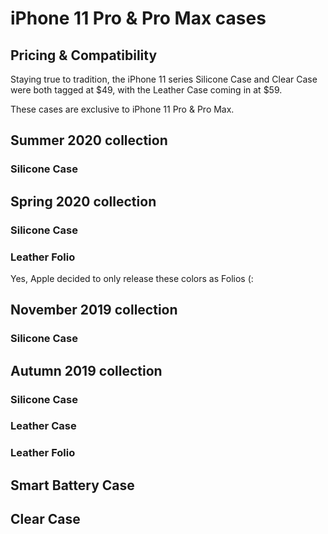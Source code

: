 
# iPhone 11 Pro & Pro Max cases

## Pricing & Compatibility

Staying true to tradition, the iPhone 11 series Silicone Case and Clear Case were both tagged at \$49, with the Leather Case coming in at \$59.

These cases are exclusive to iPhone 11 Pro & Pro Max.

## Summer 2020 collection

### Silicone Case

<CaseTableTabs series="iPhone 11" season="Summer 2020" material="Silicone Case" />

## Spring 2020 collection

### Silicone Case

<CaseTableTabs series="iPhone 11" season="Spring 2020" material="Silicone Case" />

### Leather Folio

<CaseTableTabs series="iPhone 11" season="Spring 2020" material="Leather Folio" />

Yes, Apple decided to only release these colors as Folios (:

## November 2019 collection

### Silicone Case

<CaseTableTabs series="iPhone 11" season="November 2019" material="Silicone Case" />

## Autumn 2019 collection

### Silicone Case

<CaseTableTabs series="iPhone 11" season="Autumn 2019" material="Silicone Case" />

### Leather Case

<CaseTableTabs series="iPhone 11" season="Autumn 2019" material="Leather Case" />

### Leather Folio

<CaseTableTabs series="iPhone 11" season="Autumn 2019" material="Leather Folio" />

## Smart Battery Case

<CaseTableTabs series="iPhone 11" season="November 2019" material="Smart Battery Case" />

## Clear Case

<CaseTableTabs series="iPhone 11" season="Autumn 2019" material="Clear Case" />
